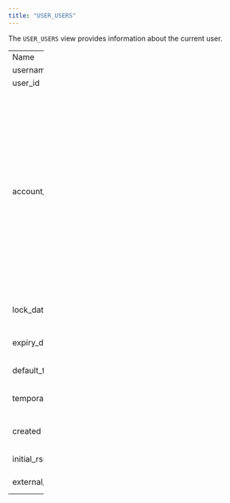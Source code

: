 ```yaml
---
title: "USER_USERS"
---
```


<div id="user_users" class="registered_link"></div>

The `USER_USERS` view provides information about the current user.

<table style="width:14%;"><colgroup><col style="width: 4%" /><col style="width: 2%" /><col style="width: 7%" /></colgroup><tbody><tr class="odd"><td>Name</td><td>Type</td><td>Description</td></tr><tr class="even"><td>username</td><td>TEXT</td><td>User name of the user.</td></tr><tr class="odd"><td>user_id</td><td>OID</td><td>ID number of the user.</td></tr><tr class="even"><td><p>account_status</p></td><td><p>CHARACTER VARYING(32)</p></td><td><p>The current status of the account. Possible values are:</p><blockquote><p>OPEN<br />
EXPIRED<br />
EXPIRED(GRACE)<br />
EXPIRED &amp; LOCKED<br />
EXPIRED &amp; LOCKED(TIMED)<br />
EXPIRED(GRACE) &amp; LOCKED<br />
EXPIRED(GRACE) &amp; LOCKED(TIMED)<br />
LOCKED<br />
LOCKED(TIMED)</p><p>Use the edb_get_role_status(<em>role_id</em>) function to get the current status of the account.</p></blockquote></td></tr><tr class="odd"><td>lock_date</td><td>TIMESTAMP WITHOUT TIME ZONE</td><td>If the account status is LOCKED, lock_date displays the date and time the account was locked.</td></tr><tr class="even"><td>expiry_date</td><td>TIMESTAMP WITHOUT TIME ZONE</td><td>The expiration date of the account.</td></tr><tr class="odd"><td>default_tablespace</td><td>TEXT</td><td>The default tablespace associated with the account.</td></tr><tr class="even"><td>temporary_tablespace</td><td>CHARACTER VARYING(30)</td><td>Included for compatibility only. The value will always be '' (an empty string).</td></tr><tr class="odd"><td>created</td><td>TIMESTAMP WITHOUT TIME ZONE</td><td>Included for compatibility only. The value will always be NULL.</td></tr><tr class="even"><td>initial_rsrc_consumer_group</td><td>CHARACTER VARYING(30)</td><td>Included for compatibility only. The value will always be NULL.</td></tr><tr class="odd"><td>external_name</td><td>CHARACTER VARYING(4000)</td><td>Included for compatibility only; always set to NULL.</td></tr></tbody></table>
